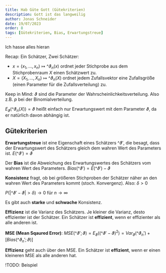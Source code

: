```yaml
---
title: Hab Güte Gott (Gütekriterien)
description: Gott ist das langweilig
author: Jonas Schneider
date: 19/07/2023
order: 8
tags: [Gütekriterien, Bias, Erwartungstreue]
---
```


Ich hasse alles hieran

Recap: Ein Schätzer, Zwei Schätzer:
- $x = (x_1, ..., x_n) \mapsto \^{\vartheta}_n(x)$ ordnet jeder Stichprobe aus dem Stichprobenraum $X$ einen Schätzwert zu.
- $X = (X_1, ..., X_n) \mapsto \^{\vartheta}_n(X)$ ordnet jedem Zufallsvektor eine Zufallsgröße (einen Parameter für die Zufallsverteilung) zu.

Keep in Mind: $\vartheta$ sind die Parameter der Wahrscheinlichkeitsverteilung. Also z.B. $p$ bei der Binomialverteilung.

$E_{\vartheta}(\^{\vartheta}_n(X)) = \vartheta$ heißt einfach nur Erwartungswert mit dem Parameter $\vartheta$, da er natürlich davon abhängig ist. 

## Gütekriterien

  **Erwartungstreue** ist eine Eigenschaft eines Schätzers $\^{\vartheta}'$, die besagt, dass der Erwartungswert des Schätzers gleich dem wahren Wert des Parameters ist.
  $E(\^{\vartheta}') = \vartheta$

  Der **Bias** ist die Abweichung des Erwartungswertes des Schätzers vom wahren Wert des Parameters.
  $Bias(\^{\vartheta}') = E(\^{\vartheta}') - \vartheta$

  **Konsistenz** fragt, ob bei größeren Stichproben der Schätzer näher an den wahren Wert des Parameters kommt (stoch. Konvergenz). Also: $\delta > 0$
  
  $P(|\^{\vartheta}' - \vartheta| > \delta) \rightarrow 0$ für $n \rightarrow \infty$

  Es gibt auch **starke** und **schwache** Konsistenz.

  **Effizienz** ist die Varianz des Schätzers. Je kleiner die Varianz, desto effizienter ist der Schätzer. Ein Schätzer ist **effizient**, wenn er effizienter als alle anderen ist.

  **MSE (Mean Sqaured Error)**: $MSE(\^{\vartheta}'; \vartheta) = E_{\vartheta}((\^{\vartheta}' - \vartheta)^2) = Var_\vartheta(\^{\vartheta}_n') + [Bias(\^{\vartheta}_n'; \vartheta)]$

  **Effizienz** geht auch über den MSE. Ein Schätzer ist **effizient**, wenn er einen kleineren MSE als alle anderen hat.

  
  !TODO: Beispiel

